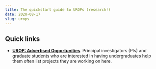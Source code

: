 ```yaml
---
title: The quickstart guide to UROPs (research!)
date: 2020-08-17
slug: urops
---
```


## Quick links
* **[UROP: Advertised Opportunities](https://urop.mit.edu/jobs-board)**. Principal investigators (PIs) and graduate students who are interested in having undergraduates help them often list projects they are working on here.